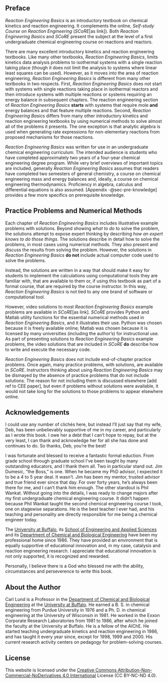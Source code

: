 ## Preface {.unnumbered}

*Reaction Engineering Basics* is an introductory textbook on chemical kinetics and reaction engineering. It complements the online, *Self-study Course on Reaction Engineering* (*SCoRE*[as link]). Both *Reaction Engineering Basics* and *SCoRE* present the subject at the level of a first undergraduate chemical engineering course on reactions and reactors.

There are many excellent introductory kinetics and reaction engineering textbooks. Like many other textbooks, *Reaction Engineering Basics*, limits kinetics data analysis problems to isothermal systems with a single reaction taking place (though it does not limit the analysis to systems where linear least squares can be used). However, as it moves into the area of reaction engineering, *Reaction Engineering Basics* is different from many other textbooks in two respects. First, *Reaction Engineering Basics* does not start with systems with single reactions taking place in isothermal reactors and then introduce systems with multiple reactions or systems requiring an energy balance in subsequent chapters. The reaction engineering section of *Reaction Engineering Basics* **starts** with systems that require mole **and** energy balances and that feature multiple reactions. Second, *Reaction Engineering Basics* differs from many other introductory kinetics and reaction engineering textbooks by using numerical methods to solve almost all of the problems it presents. The one exception is that analytic algebra is used when generating rate expressions for non-elementary reactions from proposed mechanisms for those reactions.

*Reaction Engineering Basics* was written for use in an undergraduate chemical engineering curriculum. The intended audience is students who have completed approximately two years of a four-year chemical engineering degree program. While very brief overviews of important topics are included, generally *Reaction Engineering Basics* assumes that readers have completed two semesters of general chemistry, a course on chemical engineering mass and energy balances and, ideally, a course on chemical engineering thermodynamics. Proficiency in algebra, calculus and differential equations is also assumed. [Appendix -@sec-pre-knowledge] provides a few more specifics on prerequisite knowledge.

## Practice Problems and Numerical Methods

Each chapter of *Reaction Engineering Basics* includes illustrative example problems with solutions. Beyond showing *what to do* to solve the problem, the solutions attempt to expose expert thinking by describing *how an expert knows to do those things*. The solutions describe in detail how to solve the problems, in most cases using numerical methods. They also present and discuss the results from solving the problem. However, the solutions in *Reaction Engineering Basics* **do not** include actual computer code used to solve the problems.

Instead, the solutions are written in a way that should make it easy for students to implement the calculations using computational tools they are familiar with, that are available to them or, if using this textbook as part of a formal course, that are required by the course instructor. In this way, *Reaction Engineering Basics* is not tied to any one brand of software or computational tool.

However, video solutions to most *Reaction Engineering Basics* example problems are available in *SCoRE*[as link]. *SCoRE* provides Python and Matlab utility functions for the essential numerical methods used in *Reaction Engineering Basics*, and it illustrates their use. Python was chosen because it is freely available online; Matlab was chosen because it is licensed by many universities (including the author's) for instructional use. As part of presenting solutions to *Reaction Engineering Basics* example problems, the video solutions that are included in *SCoRE* **do** describe how to write and execute the necessary code. 

*Reaction Engineering Basics* does not include end-of-chapter practice problems. Once again, many practice problems, with solutions, are available in *SCoRE*. Instructors thinking about using *Reaction Engineering Basics* may be dismayed by the absence of practice problems that do not include solutions. The reason for not including them is discussed elsewhere [add ref to CEE paper], but even if problems without solutions were available, it would not take long for the solutions to those problems to appear elsewhere online.

## Acknowledgements

I could use any number of clichés here, but instead I'll just say that my wife, Deb, has been unbelievably supportive of me in my career, and particularly as I wrote this book. I owe her a debt that I can't hope to repay, but at the very least, I can thank and acknowledge her for all she has done and continues to do. So thanks, Deb, you're the best!

I was fortunate and blessed to receive a fantastic formal eduction. From grade school through graduate school I've been taught by many outstanding educators, and I thank them all. Two in particular stand out. Jim Dumesic, "the Boss," is one. When he became my PhD advisor, I expected it to be a 4 to 5 year deal. It wasn't. Jim has been my mentor, trusted advisor and true friend ever since that day. For over forty years, he's always been there for me, and I can't thank him enough. The other standout is Phil Wankat. Without going into the details, I was ready to change majors after my first undergraduate chemical engineering course. It didn't happen because Phil Wankat taught the second chemical engineering course I took, one on stagewise separations. He is the best teacher I ever had, and his teaching and personality are directly responsible for me being a chemical engineer today. 

The [University at Buffalo](https://www.buffalo.edu/), its [School of Engineering and Applied Sciences](https://engineering.buffalo.edu) and its [Department of Chemical and Biological Engineering](https://engineering.buffalo.edu/chemical-biological.html) have been my professional home since 1986. They have provided an environment that is equally supportive of educational innovation and, in my case, catalysis and reaction engineering research. I appreciate that educational innovation is not only supported, it is recognized and rewarded.

Personally, I believe there is a God who blessed me with the ability, circumstances and perseverence to write this book.

## About the Author

Carl Lund is a Professor in the [Department of Chemical and Biological Engineering](https://engineering.buffalo.edu/chemical-biological.html) at the [University at Buffalo](https://www.buffalo.edu/). He earned a B. S. in chemical engineering from Purdue University in 1976 and a Ph. D. in chemical engineering at the University of Wisconsin in 1981. He worked in the Exxon Corporate Research Laboratories from 1981 to 1986, after which he joined the faculty at the University at Buffalo. He is a fellow of the AIChE.  He started teaching undergraduate kinetics and reaction engineering in 1986, and has taught it every year since, except for 1998, 1999 and 2000. His current research activity centers on pedagogy for problem-solving courses.

## License

This website is licensed under the [Creative Commons Attribution-Non-Commercial-NoDerivatives 4.0 International](https://creativecommons.org/licenses/by-nc-nd/4.0/) License (CC BY-NC-ND 4.0).